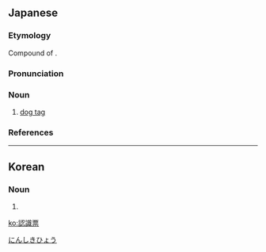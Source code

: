 ==Japanese==
{{wikipedia|lang=ja}}
{{ja-kanjitab|にん|しき|ひょう|yomi=o}}

===Etymology===
Compound of {{affix|sort=にんしきひょう|ja|認識|tr1=ninshiki|t1=recognition|票|tr2=hyō|t2=ticket}}.

===Pronunciation===
{{ja-pron|yomi=o|にんしきひょう|acc=0|acc_ref=DJR}}

===Noun===
{{ja-noun|にんしきひょう|hhira=にんしきへう}}

# [[dog tag]]

===References===
<references/>

[[Category:ja:Military|にんしきひょう]]

----

==Korean==
{{ko-hanjatab}}

===Noun===
{{ko-noun|hangeul=인식표}}

# {{hanja form of|인식표|[[dog tag]]}}

[[ko:認識票]]